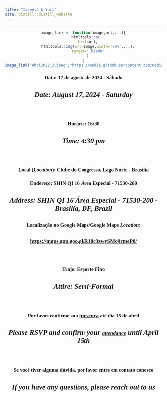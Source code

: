 ```yaml
---
title: "Isabela & Yuri"
site: distill::distill_website
---
```


<style type="text/css">
.slick-initialized .slick-slide {
    padding: 0;
}
</style>

<style type="text/css">
h1{
font-family: Taviraj;
}
</style>

<style type="text/css">
h2{
font-family: Taviraj;
}
</style>

<style type="text/css">
h3{
text-align: center;
font-family: Taviraj;
}
</style>

<style type="text/css">
h4{
font-family: Taviraj;
text-align: center;
font-size: 23px;
}
</style>


<style type="text/css">
a{
font-size: 17px;
font-family: Taviraj;
}
</style>

<style type="text/css">
.navbar-fixed-top{
position: absolute;
z-index: 2;
}
</style>

<style type="text/css">
  .navbar-brand {
    content:url("sakura_complete_4.png");
    width:100%; /*width of your image*/
    max-width: 100%;
    margin-top: -5%;
   height:auto; /*height of your image*/
   padding = 0;
  }
}
</style>

<style type="text/css">
   .title{
   font-size: 0px !important;
}
</style>

<style type="text/css">
   .my_text{
   text-align: center;
   font-family: Taviraj;
}
</style>

<style type="text/css">
   img{
   padding: 3px;
   z-index: 1;
   position: relative;
}
</style>

<style type="text/css">
   .center {
  display: block;
  margin-left: auto;
  margin-right: auto;
  margin-top: auto;
}
</style>

----




<div style="width: 100%;  position:relative;">
<center class="center">
```r
image_link <- function(image,url,...){
  htmltools::p(
    href=url,
    htmltools::img(src=image,width='70%',...),
    target="_blank"
    )
}
image_link("Abri2022_2.jpeg","https://media.githubusercontent.com/media/isabela-yuri/isabela-yuri.github.io/main/6bc7410d1d5c571c49960a66fb96a54a856e3fb3/fotos/Abri2022.jpeg")
```

### Data: 17 de agosto de 2024 - Sábado
#### *Date: August 17, 2024 - Saturday*
</div>

</br>

### Horário: 16:30
#### *Time: 4:30 pm*

</br>

### Local (*Location*): Clube do Congresso, Lago Norte - Brasília
### Endereço: SHIN QI 16 Área Especial -  71530-200
#### *Address: SHIN QI 16 Área Especial - 71530-200 - Brasilia, DF, Brazil*
### Localização no Google Maps/Google Maps *Location*:

#### [https://maps.app.goo.gl/R18c3zwySMo9rmeP8/](https://maps.app.goo.gl/R18c3zwySMo9rmeP8/){target="_blank"}


</br>

### Traje: Esporte Fino
#### *Attire: Semi-Formal*

</br>

### Por favor confirme sua [presença](https://isabela-yuri.github.io/6bc7410d1d5c571c49960a66fb96a54a856e3fb3/presenca.html) até dia 15 de abril


#### *Please RSVP and confirm your [attendance](https://isabela-yuri.github.io/6bc7410d1d5c571c49960a66fb96a54a856e3fb3/presenca.html) until April 15th*

</br>

### Se você tiver alguma dúvida, por favor entre em contato conosco
#### *If you have any questions, please reach out to us*


</center>
</div>